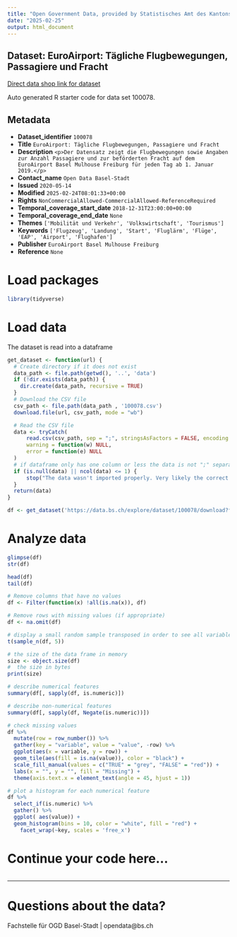 ```yaml
---
title: "Open Government Data, provided by Statistisches Amt des Kantons Basel-Stadt - Fachstelle OGD"
date: "2025-02-25"
output: html_document
---
```


## Dataset: EuroAirport: Tägliche Flugbewegungen, Passagiere und Fracht

[Direct data shop link for dataset](https://data.bs.ch/explore/dataset/100078)

Auto generated R starter code for data set 100078.

## Metadata

- **Dataset_identifier** `100078`
- **Title** `EuroAirport: Tägliche Flugbewegungen, Passagiere und Fracht`
- **Description** `<p>Der Datensatz zeigt die Flugbewegungen sowie Angaben zur Anzahl Passagiere und zur beförderten Fracht auf dem EuroAirport Basel Mulhouse Freiburg für jeden Tag ab 1. Januar 2019.</p>`
- **Contact_name** `Open Data Basel-Stadt`
- **Issued** `2020-05-14`
- **Modified** `2025-02-24T08:01:33+00:00`
- **Rights** `NonCommercialAllowed-CommercialAllowed-ReferenceRequired`
- **Temporal_coverage_start_date** `2018-12-31T23:00:00+00:00`
- **Temporal_coverage_end_date** `None`
- **Themes** `['Mobilität und Verkehr', 'Volkswirtschaft', 'Tourismus']`
- **Keywords** `['Flugzeug', 'Landung', 'Start', 'Fluglärm', 'Flüge', 'EAP', 'Airport', 'Flughafen']`
- **Publisher** `EuroAirport Basel Mulhouse Freiburg`
- **Reference** `None`


# Load packages

```r

library(tidyverse)
```

# Load data

The dataset is read into a dataframe

```r
get_dataset <- function(url) {
  # Create directory if it does not exist
  data_path <- file.path(getwd(), '..', 'data')
  if (!dir.exists(data_path)) {
    dir.create(data_path, recursive = TRUE)
  }
  # Download the CSV file
  csv_path <- file.path(data_path , '100078.csv')
  download.file(url, csv_path, mode = "wb")

  # Read the CSV file
  data <- tryCatch(
      read.csv(csv_path, sep = ";", stringsAsFactors = FALSE, encoding = "UTF-8"),
      warning = function(w) NULL,
      error = function(e) NULL
  )
  # if dataframe only has one column or less the data is not ";" separated
  if (is.null(data) || ncol(data) <= 1) {
      stop("The data wasn't imported properly. Very likely the correct separator couldn't be found.\nPlease check the dataset manually and adjust the code.")
  }
  return(data)
}
```

```r

df <- get_dataset('https://data.bs.ch/explore/dataset/100078/download?format=csv&timezone=Europe%2FZurich')

```

# Analyze data

```r

glimpse(df)
str(df)

head(df)
tail(df)

```

```r
# Remove columns that have no values
df <- Filter(function(x) !all(is.na(x)), df)

# Remove rows with missing values (if appropriate)
df <- na.omit(df)
```

```r
# display a small random sample transposed in order to see all variables
t(sample_n(df, 5))
```

```r
# the size of the data frame in memory
size <- object.size(df)
#  the size in bytes
print(size)
```

```r
# describe numerical features
summary(df[, sapply(df, is.numeric)])
```

```r
# describe non-numerical features
summary(df[, sapply(df, Negate(is.numeric))])
```

```r
# check missing values
df %>%
  mutate(row = row_number()) %>%
  gather(key = "variable", value = "value", -row) %>%
  ggplot(aes(x = variable, y = row)) +
  geom_tile(aes(fill = is.na(value)), color = "black") +
  scale_fill_manual(values = c("TRUE" = "grey", "FALSE" = "red")) +
  labs(x = "", y = "", fill = "Missing") +
  theme(axis.text.x = element_text(angle = 45, hjust = 1))
```

```r
# plot a histogram for each numerical feature
df %>%
  select_if(is.numeric) %>%
  gather() %>%
  ggplot( aes(value)) +
  geom_histogram(bins = 10, color = "white", fill = "red") +
    facet_wrap(~key, scales = 'free_x')
```

# Continue your code here...

```r

```
------------------------------------------------------------------------

# Questions about the data?

Fachstelle für OGD Basel-Stadt | opendata@bs.ch
